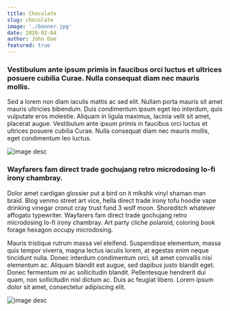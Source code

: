 ---
title: Chocolate
slug: chocolate
image: './banner.jpg'
date: 2020-02-04
author: John Doe
featured: true
---

### Vestibulum ante ipsum primis in faucibus orci luctus et ultrices posuere cubilia Curae. Nulla consequat diam nec mauris mollis.
Sed a lorem non diam iaculis mattis ac sed elit. Nullam porta mauris sit amet mauris ultricies bibendum. Duis condimentum ipsum eget leo interdum, quis vulputate eros molestie. Aliquam in ligula maximus, lacinia velit sit amet, placerat augue. Vestibulum ante ipsum primis in faucibus orci luctus et ultrices posuere cubilia Curae. Nulla consequat diam nec mauris mollis, eget condimentum leo luctus.

![image desc](./image_1.jpg)

### Wayfarers fam direct trade gochujang retro microdosing lo-fi irony chambray.
Dolor amet cardigan glossier put a bird on it mlkshk vinyl shaman man braid. Blog venmo street art vice, hella direct trade irony tofu hoodie vape drinking vinegar cronut cray trust fund 3 wolf moon. Shoreditch whatever affogato typewriter. Wayfarers fam direct trade gochujang retro microdosing lo-fi irony chambray. Art party cliche polaroid, coloring book forage hexagon occupy microdosing.

Mauris tristique rutrum massa vel eleifend. Suspendisse elementum, massa quis tempor viverra, magna lectus iaculis lorem, at egestas enim neque tincidunt nulla. Donec interdum condimentum orci, sit amet convallis nisi elementum ac. Aliquam blandit est augue, sed dapibus justo blandit eget. Donec fermentum mi ac sollicitudin blandit. Pellentesque hendrerit dui quam, non sollicitudin nisl dictum ac. Duis ac feugiat libero. Lorem ipsum dolor sit amet, consectetur adipiscing elit.

![image desc](./image_2.jpg)